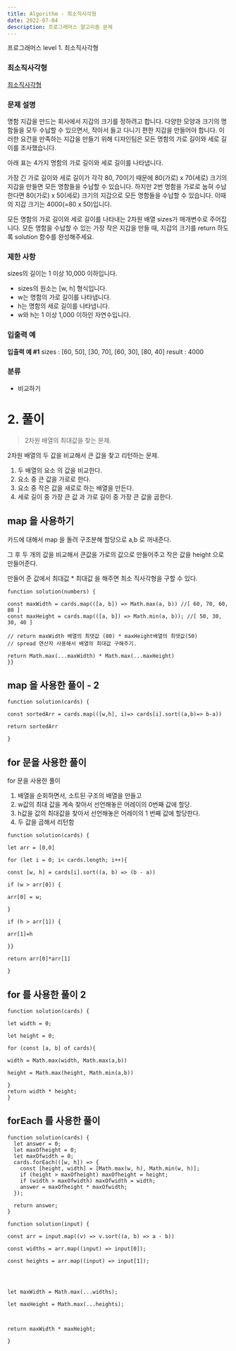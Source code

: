 ```yaml
---
title: Algorithm - 최소직사각형
date: 2022-07-04
description: 프로그래머스 알고리즘 문제
---
```


프로그래머스 level 1. 최소직사각형

### 최소직사각형

[최소직사각형](https://programmers.co.kr/learn/courses/30/lessons/86491?language=javascript)

### 문제 설명

명함 지갑을 만드는 회사에서 지갑의 크기를 정하려고 합니다. 다양한 모양과 크기의 명함들을 모두 수납할 수 있으면서, 작아서 들고 다니기 편한 지갑을 만들어야 합니다. 이러한 요건을 만족하는 지갑을 만들기 위해 디자인팀은 모든 명함의 가로 길이와 세로 길이를 조사했습니다.

아래 표는 4가지 명함의 가로 길이와 세로 길이를 나타냅니다.

가장 긴 가로 길이와 세로 길이가 각각 80, 70이기 때문에 80(가로) x 70(세로) 크기의 지갑을 만들면 모든 명함들을 수납할 수 있습니다. 하지만 2번 명함을 가로로 눕혀 수납한다면 80(가로) x 50(세로) 크기의 지갑으로 모든 명함들을 수납할 수 있습니다. 이때의 지갑 크기는 4000(=80 x 50)입니다.

모든 명함의 가로 길이와 세로 길이를 나타내는 2차원 배열 sizes가 매개변수로 주어집니다. 모든 명함을 수납할 수 있는 가장 작은 지갑을 만들 때, 지갑의 크기를 return 하도록 solution 함수를 완성해주세요.

### 제한 사항

sizes의 길이는 1 이상 10,000 이하입니다.

- sizes의 원소는 [w, h] 형식입니다.
- w는 명함의 가로 길이를 나타냅니다.
- h는 명함의 세로 길이를 나타냅니다.
- w와 h는 1 이상 1,000 이하인 자연수입니다.

### 입출력 예

**입출력 예 #1**
sizes : [60, 50], [30, 70], [60, 30], [80, 40]
result : 4000

### 분류

- 비교하기

# 2. 풀이

> 2차원 배열의 최대값을 찾는 문제.

2차원 배열의 두 값을 비교해서 큰 값을 찾고 리턴하는 문제.

1. 두 배열의 요소 의 값을 비교한다.
2. 요소 중 큰 값을 가로로 한다.
3. 요소 중 작은 값을 새로로 하는 배열을 만든다.
4. 세로 길이 중 가장 큰 값 과 가로 길이 중 가장 큰 값을 곱한다.

## map 을 사용하기

카드에 대해서 map 을 돌려 구조분해 할당으로 a,b 로 꺼내준다.

그 후 두 개의 값을 비교해서 큰값을 가로의 값으로 만들어주고
작은 값을 height 으로 만들어준다.

만들어 준 값에서 최대값 \* 최대값 을 해주면 최소 직사각형을 구할 수 있다.

```JS
function solution(numbers) {

const maxWidth = cards.map(([a, b]) => Math.max(a, b)) //[ 60, 70, 60, 80 ]
const maxHeight = cards.map(([a, b]) => Math.min(a, b)); //[ 50, 30, 30, 40 ]

// return maxWidth 배열의 최댓값 (80) * maxHeight배열의 최댓값(50)
// spread 연산자 사용해서 배열의 최대값 구해주기.

return Math.max(...maxWidth) * Math.max(...maxHeight)
}}
```

## map 을 사용한 풀이 - 2

```JS
function solution(cards) {

const sortedArr = cards.map(([w,h], i)=> cards[i].sort((a,b)=> b-a))

return sortedArr

}
```

## for 문을 사용한 풀이

for 문을 사용한 풀이

1. 배열을 순회하면서, 소트된 구조의 배열을 만들고
2. w값의 최대 값을 계속 찾아서 선언해놓은 어레이의 0번째 값에 할당.
3. h값을 값의 최대값을 찾아서 선언해놓은 어레이의 1 번째 값에 할당한다.
4. 두 값을 곱해서 리턴함

```JS
function solution(cards) {

let arr = [0,0]

for (let i = 0; i< cards.length; i++){

const [w, h] = cards[i].sort((a, b) => (b - a))

if (w > arr[0]) {

arr[0] = w;

}

if (h > arr[1]) {

arr[1]=h

}}

return arr[0]*arr[1]

}
```

## for 를 사용한 풀이 2

```JS
function solution(cards) {

let width = 0;

let height = 0;

for (const [a, b] of cards){

width = Math.max(width, Math.max(a,b))

height = Math.max(height, Math.min(a,b))

}
return width * height;
}
```

## forEach 를 사용한 풀이

```JS
function solution(cards) {
  let answer = 0;
  let maxOfheight = 0;
  let maxOfwidth = 0;
  cards.forEach(([w, h]) => {
    const [height, width] = [Math.max(w, h), Math.min(w, h)];
    if (height > maxOfheight) maxOfheight = height;
    if (width > maxOfwidth) maxOfwidth = width;
    answer = maxOfheight * maxOfwidth;
  });

  return answer;
}
```

```JS
function solution(input) {

const arr = input.map((v) => v.sort((a, b) => a - b))

const widths = arr.map((input) => input[0]);

const heights = arr.map((input) => input[1]);




let maxWidth = Math.max(...widths);

let maxHeight = Math.max(...heights);



return maxWidth * maxHeight;

}
```
